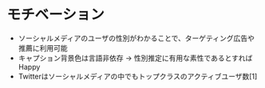 <div>
  <h1>モチベーション</h1>
  <div
    style={{
      display: "flex",
      justifyContent: "center"
    }}
  >
    <ul
      style={{
        fontSize: 38
      }}
      className="list-with-nice-margin centered"
    >
      <li>ソーシャルメディアのユーザの性別がわかることで、ターゲティング広告や推薦に利用可能</li>
      <li>キャプション背景色は言語非依存 → 性別推定に有用な素性であるとすればHappy</li>
      <li>Twitterはソーシャルメディアの中でもトップクラスのアクティブユーザ数[1]</li>
    </ul>
  </div>
</div>
